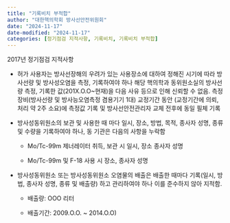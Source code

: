 ```yaml
---
title: "기록비치 부적합"
author: "대한핵의학회 방사선안전위원회"
date: "2024-11-17"
date-modified: "2024-11-17"
categories: [정기점검 지적사항, 기록비치, 기록비치 부적합]
---
```


2017년 정기점검 지적사항

-   허가 사용자는 방사선장해의 우려가 있는 사용장소에 대하여 정해진 시기에 따라 방사선량 및 방사성오염을 측정, 기록하여야 하나 해당 핵의학과 동위원소실의 방사선량 측정, 기록한 값(201X.O.O\~현재)을 다음 사유 등으로 인해 신뢰할 수 없음. 측정장비(방사선량 및 방사능오염측정 겸용기기 1대) 교정기간 동안 (교정기간에 의뢰, 처리 약 2주 소요)에 측정값 기록 및 방사선안전관리자 교체 전후에 동일 필체 기록

-   방사성동위원소의 보관 및 사용한 때 마다 일시, 장소, 방법, 목적, 종사자 성명, 종류 및 수량을 기록하여야 하나, 동 기관은 다음의 사항을 누락함

    -   Mo/Tc-99m 제너레이터 취득, 보관 시 일시, 장소 종사자 성명

    -   Mo/Tc-99m 및 F-18 사용 시 장소, 종사자 성명

-   방사성동위원소 또는 방사성동위원소 오염물의 배출은 배출한 때마다 기록(일시, 방법, 종사자 성명, 종류 및 배출량) 하고 관리하여야 하나 이를 준수하지 않아 지적함.

    -   배출량: OOO 리터

    -   배출기간: 2009.O.O. \~ 2014.O.O)
